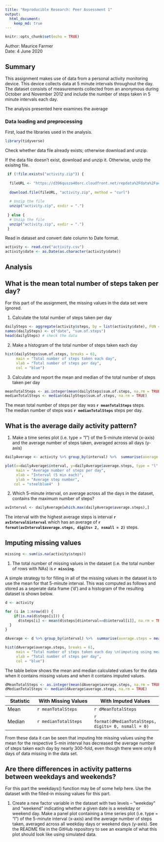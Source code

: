 ```yaml
---
title: "Reproducible Research: Peer Assessment 1"
output: 
  html_document: 
    keep_md: true
---
```


```r
knitr::opts_chunk$set(echo = TRUE)
```

Author: Maurice Farmer  
Date: 4 June 2020


## Summary  
This assignment makes use of data from a personal activity monitoring device. This device collects data at 5 minute intervals throughout the day. The dataset consists of measurements collected from an anonymous during October and November 2012 and include the number of steps taken in 5 minute intervals each day.  

The analysis presented here examines the average

### Data loading and preprocessing  
First, load the libraries used in the analysis.  

```r
library(tidyverse)
```


Check whether data file already exists; otherwise download and unzip. 

If the data file doesn't exist, download and unzip it. Otherwise, unzip the exisitng file.   

```r
 if (!file.exists("activity.zip")) {
  
  fileURL <- "https://d396qusza40orc.cloudfront.net/repdata%2Fdata%2Factivity.zip"
  
  download.file(fileURL, "activity.zip", method = "curl")
  
  # Unzip the file
  unzip("activity.zip", exdir = ".")
  
 } else {
  # Unzip the file
  unzip("activity.zip", exdir = ".")
 }

```

Read in dataset and convert date column to Date format.  
```r
activity <- read.csv("activity.csv")
activity$date <- as.Date(as.character(activity$date))
```

## Analysis

## What is the mean total number of steps taken per day?

For this part of the assignment, the missing values in the data set were ignored.  

1. Calculate the total number of steps taken per day  
```r
dailySteps <- aggregate(activity$steps, by = list(activity$date), FUN = sum)
names(dailySteps) <- c("date", "sum.of.steps")
head(dailySteps) # check the data
```

2. Make a histogram of the total number of steps taken each day  

```r

hist(dailySteps$sum.of.steps, breaks = 61, 
     main = "Total number of steps taken each day", 
     xlab = "Total number of steps per day",
     col = "blue")

```

3. Calculate and report the mean and median of the total number of steps taken per day
```r

meanTotalSteps <- as.integer(mean(dailySteps$sum.of.steps, na.rm = TRUE))
medianTotalSteps <- median(dailySteps$sum.of.steps, na.rm = TRUE)
```

The mean total number of steps per day was **`r meanTotalSteps`** steps.   
The median number of steps was **`r medianTotalSteps`** steps per day.

## What is the average daily activity pattern?

1. Make a time series plot (i.e. type = "l") of the 5-minute interval (x-axis) and the average number of steps taken, averaged across all days (y-axis)

```r

dailyAverage <- activity %>% group_by(interval) %>%  summarise(average.steps = mean(steps, na.rm = TRUE))

plot(x=dailyAverage$interval, y=dailyAverage$average.steps, type = "l", 
     main = "Average number of steps per day", 
     xlab = "Interval (5 min each)", 
     ylab = "Average step number",
    col = "steelblue4"  )


```

2. Which 5-minute interval, on average across all the days in the dataset, contains the maximum number of steps?

```r

avInterval <- dailyAverage[which.max(dailyAverage$average.steps),]

```

The interval with the highest average steps is interval **`r avInterval$interval`** which has an average of **`r format(avInterval$average.steps, digits= 2, nsmall = 2)`** steps.

## Imputing missing values

```r

missing <- sum(is.na(activity$steps))
```

1. The total number of missing values in the dataset (i.e. the total number of rows with NAs) is **`r missing`**.  

A simple strategy to for filling in all of the missing values in the dataset is to use the mean for that 5-minute interval. This was computed as follows and stored as a seperate data frame ('d') and a histogram of the resulting dataset is shown below.

```r
d <- activity

for (i in 1:nrow(d)) {
    if(is.na(d$steps[i])) {
      d$steps[i] <- mean(d$steps[d$interval==d$interval[i]], na.rm = TRUE)
  }
}

dAverage <- d %>% group_by(interval) %>%  summarise(average.steps = mean(steps, na.rm = TRUE))

hist(dAverage$average.steps, breaks = 61, 
     main = "Total number of steps taken each day \n(imputing using mean)", 
     xlab = "Total number of steps per day",
     col = "blue")
```

The table below shows the mean and median calculated values for the data when it contains missing values and when it contains imputed values.    

```r


dMeanTotalSteps <- as.integer(mean(dAverage$average.steps, na.rm = TRUE))
dMedianTotalSteps <- median(dAverage$average.steps, na.rm = TRUE)
```


| Statistic | With Missing Values | With Imputed Values |
|-----------|---------------------|---------------------|
| Mean      | `r meanTotalSteps` |   `r dMeanTotalSteps`|
| Median    | `r medianTotalSteps`| `r format(dMedianTotalSteps, digits= 0, nsmall = 0)` |

From these data it can be seen that imputing hte missing values using the mean for the respective 5-min interval has decreased the average number of steps taken each day by nearly 300-fold, even though there were only 8 days of data missing in the data set.   

## Are there differences in activity patterns between weekdays and weekends?

For this part the weekdays() function may be of some help here. Use the dataset with the filled-in missing values for this part.

1. Create a new factor variable in the dataset with two levels – “weekday” and “weekend” indicating whether a given date is a weekday or weekend day.
Make a panel plot containing a time series plot (i.e. type = "l") of the 5-minute interval (x-axis) and the average number of steps taken, averaged across all weekday days or weekend days (y-axis). See the README file in the GitHub repository to see an example of what this plot should look like using simulated data.
